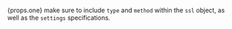{props.one} make sure to include `type` and `method` within the `ssl` object, as well as the `settings` specifications.